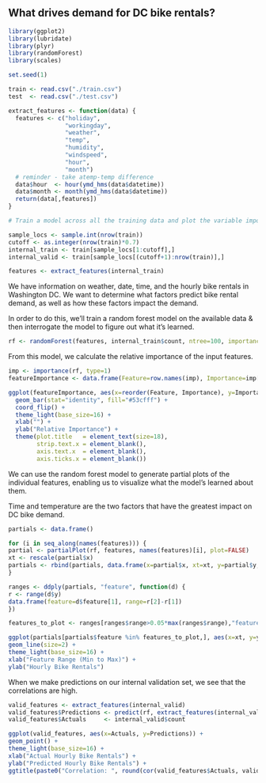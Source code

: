 ## What drives demand for DC bike rentals?
```r

library(ggplot2)
library(lubridate)
library(plyr)
library(randomForest)
library(scales)
```

```r

set.seed(1)

train <- read.csv("./train.csv")
test  <- read.csv("./test.csv")

extract_features <- function(data) {
  features <- c("holiday",
                "workingday",
                "weather",
                "temp",
                "humidity",
                "windspeed",
                "hour",
                "month")
  # reminder - take atemp-temp difference
  data$hour  <- hour(ymd_hms(data$datetime))
  data$month <- month(ymd_hms(data$datetime))
  return(data[,features])
}

# Train a model across all the training data and plot the variable importance

sample_locs <- sample.int(nrow(train))
cutoff <- as.integer(nrow(train)*0.7)
internal_train <- train[sample_locs[1:cutoff],]
internal_valid <- train[sample_locs[(cutoff+1):nrow(train)],]

features <- extract_features(internal_train)
```
We have information on weather, date, time, and the hourly bike rentals in Washington DC. We want to determine what factors predict bike rental demand, as well as how these factors impact the demand.

In order to do this, we'll train a random forest model on the available data & then interrogate the model to figure out what it's learned.
```r
rf <- randomForest(features, internal_train$count, ntree=100, importance=TRUE)
```
From this model, we calculate the relative importance of the input features.
```r

imp <- importance(rf, type=1)
featureImportance <- data.frame(Feature=row.names(imp), Importance=imp[,1])

ggplot(featureImportance, aes(x=reorder(Feature, Importance), y=Importance)) +
  geom_bar(stat="identity", fill="#53cfff") +
  coord_flip() + 
  theme_light(base_size=16) +
  xlab("") + 
  ylab("Relative Importance") +
  theme(plot.title   = element_text(size=18),
        strip.text.x = element_blank(),
        axis.text.x  = element_blank(),
        axis.ticks.x = element_blank())

```

We can use the random forest model to generate partial plots of the individual features, enabling us to visualize what the model's learned about them.

Time and temperature are the two factors that have the greatest impact on DC bike demand.
```r

partials <- data.frame()

for (i in seq_along(names(features))) {
partial <- partialPlot(rf, features, names(features)[i], plot=FALSE)
xt <- rescale(partial$x)
partials <- rbind(partials, data.frame(x=partial$x, xt=xt, y=partial$y, feature=names(features)[i]))
}

ranges <- ddply(partials, "feature", function(d) {
r <- range(d$y)
data.frame(feature=d$feature[1], range=r[2]-r[1])
})

features_to_plot <- ranges[ranges$range>0.05*max(ranges$range),"feature"]

ggplot(partials[partials$feature %in% features_to_plot,], aes(x=xt, y=y, color=feature)) +
geom_line(size=2) +
theme_light(base_size=16) +
xlab("Feature Range (Min to Max)") +
ylab("Hourly Bike Rentals") 

```
When we make predictions on our internal validation set, we see that the correlations are high.
```r
valid_features <- extract_features(internal_valid)
valid_features$Predictions <- predict(rf, extract_features(internal_valid))
valid_features$Actuals     <- internal_valid$count

ggplot(valid_features, aes(x=Actuals, y=Predictions)) +
geom_point() + 
theme_light(base_size=16) +
xlab("Actual Hourly Bike Rentals") +
ylab("Predicted Hourly Bike Rentals") +
ggtitle(paste0("Correlation: ", round(cor(valid_features$Actuals, valid_features$Predictions), 3)))
```